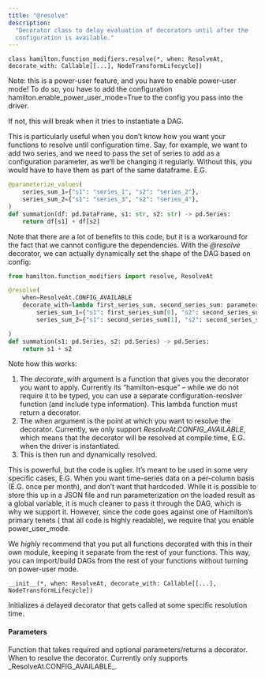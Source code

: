 ```yaml
---
title: "@resolve"
description:
  "Decorator class to delay evaluation of decorators until after the
  configuration is available."
---
```


```
class hamilton.function_modifiers.resolve(*, when: ResolveAt, decorate_with: Callable[[...], NodeTransformLifecycle])
```

Note: this is a power-user feature, and you have to enable power-user mode! To
do so, you have to add the configuration hamilton.enable_power_user_mode=True to
the config you pass into the driver.

If not, this will break when it tries to instantiate a DAG.

This is particularly useful when you don’t know how you want your functions to
resolve until configuration time. Say, for example, we want to add two series,
and we need to pass the set of series to add as a configuration parameter, as
we’ll be changing it regularly. Without this, you would have to have them as
part of the same dataframe. E.G.

```py
@parameterize_values(
    series_sum_1={"s1": "series_1", "s2": "series_2"},
    series_sum_2={"s1": "series_3", "s2": "series_4"},
)
def summation(df: pd.DataFrame, s1: str, s2: str) -> pd.Series:
    return df[s1] + df[s2]
```

Note that there are a lot of benefits to this code, but it is a workaround for
the fact that we cannot configure the dependencies. With the _@resolve_
decorator, we can actually dynamically set the shape of the DAG based on config:

```py
from hamilton.function_modifiers import resolve, ResolveAt

@resolve(
    when=ResolveAt.CONFIG_AVAILABLE
    decorate_with=lambda first_series_sum, second_series_sum: parameterize_sources(
        series_sum_1={"s1": first_series_sum[0], "s2": second_series_sum[1]},
        series_sum_2={"s1": second_series_sum[1], "s2": second_series_sum[2]},

)
def summation(s1: pd.Series, s2: pd.Series) -> pd.Series:
    return s1 + s2
```

Note how this works:

1. The _decorate_with_ argument is a function that gives you the decorator you
   want to apply. Currently its “hamilton-esque” – while we do not require it to
   be typed, you can use a separate configuration-reoslver function (and include
   type information). This lambda function must return a decorator.
2. The when argument is the point at which you want to resolve the decorator.
   Currently, we only support _ResolveAt.CONFIG_AVAILABLE_, which means that the
   decorator will be resolved at compile time, E.G. when the driver is
   instantiated.
3. This is then run and dynamically resolved.

This is powerful, but the code is uglier. It’s meant to be used in some very
specific cases, E.G. When you want time-series data on a per-column basis (E.G.
once per month), and don’t want that hardcoded. While it is possible to store
this up in a JSON file and run parameterization on the loaded result as a global
variable, it is much cleaner to pass it through the DAG, which is why we support
it. However, since the code goes against one of Hamilton’s primary tenets ( that
all code is highly readable), we require that you enable power_user_mode.

We _highly_ recommend that you put all functions decorated with this in their
own module, keeping it separate from the rest of your functions. This way, you
can import/build DAGs from the rest of your functions without turning on
power-user mode.

```
__init__(*, when: ResolveAt, decorate_with: Callable[[...], NodeTransformLifecycle])
```

Initializes a delayed decorator that gets called at some specific resolution
time.

#### Parameters

<ParamField body="decorate_with">
  Function that takes required and optional parameters/returns a decorator.
</ParamField>

<ParamField body="until">
  When to resolve the decorator. Currently only supports
  _ResolveAt.CONFIG_AVAILABLE_.
</ParamField>

